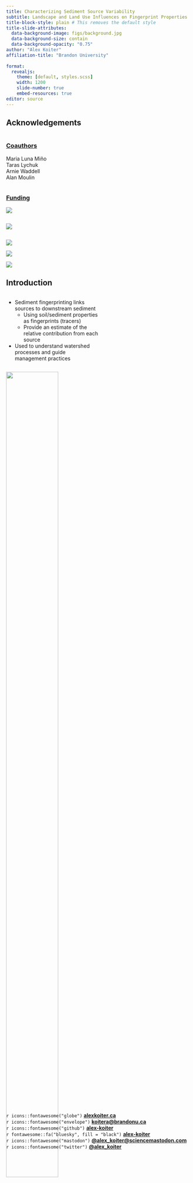 ```yaml
---
title: Characterizing Sediment Source Variability
subtitle: Landscape and Land Use Influences on Fingerprint Properties
title-block-style: plain # This removes the default style
title-slide-attributes:
  data-background-image: figs/background.jpg
  data-background-size: contain
  data-background-opacity: "0.75"
author: "Alex Koiter"
affiliation-title: "Brandon University"
  
format: 
  revealjs:
    theme: [default, styles.scss]
    width: 1200
    slide-number: true
    embed-resources: true
editor: source
---
```


## Acknowledgements

::: {.column width="30%"}
### [**Coauthors**]{.underline}

Maria Luna Miño\
Taras Lychuk\
Arnie Waddell\
Alan Moulin
:::

::: {.column width="30%"}
### [**Funding**]{.underline}

![](figs/NSERC.png)
:::

::: {.column width="40%"}
![](figs/trap2.jpg){fig-align="center"}
:::

::: {layout="[1,0.7,1.2]" layout-valign="center"}
![](figs/BU.png)

![](figs/UoM.svg)

![](figs/AAFC.png)
:::

## Introduction

::: {.column width="50%"}
- Sediment fingerprinting links sources to downstream sediment
    - Using soil/sediment properties as fingerprints (tracers)
    - Provide an estimate of the relative contribution from each source
- Used to understand watershed processes and guide management practices

:::

::: {.column width="50%"}
![](figs/stream2.jpg){width=75% fig-align="right"}
:::
## Research question

::: {.column width="50%"}

- Characterizing the sources of sediment is an important step
- Focus has been on:
    - Novel fingerprints
    - Fingerprint selection
    
- What about the sampling design?
    - Logistics
    - Cost
    - Judgement
    
:::

::: {.column width="50%"}
![](figs/sampling.jpg){width=75% fig-align="right"}
:::

## Objectives

::: {.column width="50%"}
### Using a range of soil colour and geochemical properties across two contrasting land uses:

1. Quantify the variability

2. Characterize the spatial patterns

3. Assess the the importance of terrain attributes

:::

::: {.column width="50%"}
![](figs/stream.jpg){fig-align="right"}

:::

## Location

```r
library(tidyverse)
library(rnaturalearth)
library(sf)
library(ggspatial)
canada <- ne_states(country = "Canada", returnclass = "sf") %>%
  st_transform(crs = 3348)

locations2 <- data.frame(name = c("Center"), long = c(-99.989671), lat = c(50.742554)) %>%
  st_as_sf(coords = c("long", "lat"),  crs = 4326) %>%
  st_transform(crs = st_crs(4269))

p1 <- ggplot() +
  theme_bw() +
  layer_spatial(canada, fill = "white") +
  layer_spatial(locations2, shape = 23, colour = "red", fill = "red", size = 3) +
  annotation_scale(location = "bl",
                   height = unit(0.05, "cm")) +
  annotation_north_arrow(location = "br", 
                         height = unit(0.5, "cm"),
                         width = unit(0.5, "cm")) +
  theme(axis.text = element_blank(),
        axis.ticks = element_blank(),
        axis.title = element_blank(),
        plot.margin = unit(c(0,0,0,0), "mm"))
```

```r
library(OpenStreetMap)

ag_site <- data.frame(x = c(464124, 463318),
                         y = c(5622932, 5622121)) %>% 
  st_as_sf(coords = c("x", "y"), crs = 3158) %>% 
  st_bbox() %>% 
  st_as_sfc() %>%
  st_transform(crs = "+proj=utm +zone=14 +ellps=GRS80 +towgs84=-0.991,1.9072,0.5129,-1.25033e-07,-4.6785e-08,-5.6529e-08,0 +units=m +no_defs +type=crs")

forest_site <- data.frame(x = c(460822, 460189),
                         y = c(5619887, 5619206)) %>% 
  st_as_sf(coords = c("x", "y"), crs = 3158) %>% 
  st_bbox() %>% 
  st_as_sfc() %>%
  st_transform(crs = "+proj=utm +zone=14 +ellps=GRS80 +towgs84=-0.991,1.9072,0.5129,-1.25033e-07,-4.6785e-08,-5.6529e-08,0 +units=m +no_defs +type=crs")

map <- openmap(c(50.85, -99.75), c( 50.65, -99.4), zoom = NULL,
                  type = "esri-imagery", mergeTiles = TRUE) 

sa_map2 <- openproj(map, projection = "+proj=utm +zone=14 +ellps=GRS80 +towgs84=-0.991,1.9072,0.5129,-1.25033e-07,-4.6785e-08,-5.6529e-08,0 +units=m +no_defs +type=crs")

sites <- data.frame(sites = c("Agriculture", "Forest"), lat = c(5622932, 5619815.26), long = c(463709.63, 460608.90))

p2 <- OpenStreetMap::autoplot.OpenStreetMap(sa_map2) +
  theme_void() +
  geom_sf(data = ag_site, fill = NA, colour = "red", lwd = 1, inherit.aes = FALSE) +
  geom_sf(data = forest_site, fill = NA, colour = "red", lwd = 1, inherit.aes = FALSE) +
  ggrepel::geom_label_repel(data = sites, 
            aes(long, lat, label = sites), 
            size = 3, colour = "black",
            nudge_y = 3,
            min.segment.length = 0)

```

```r

library(patchwork)

p1 + p2
```

## Sampling

-   Surface soil
-   49 points at 100m spacing

```r
library(terra)
# read_csv(here::here("./IASWS_2025/data/forest_terrain_data.csv"), show_col_types = FALSE) |>
#   select("x", "y", "ca", "elevation")|>
#   write_csv(here::here("./IASWS_2025/data/for_data.csv"))
  
for_data <- read_csv(here::here("./IASWS_2025/data/for_data.csv"), show_col_types = FALSE) |>
  rast() 
crs(x = for_data, warn=FALSE) <- "epsg:26914"

# ag_data <- read_csv(here::here("./IASWS_2025/data/ag_terrain_data.csv"), show_col_types = FALSE) |>
#   select("x", "y", "ca", "elevation")|>
#   write_csv(here::here("./IASWS_2025/data/ag_data.csv"))

ag_data <- read_csv(here::here("./IASWS_2025/data/ag_data.csv"), show_col_types = FALSE) |>  
  rast() 
crs(x = ag_data, warn=FALSE) <- "epsg:26914"

coords <- read_csv(here::here("./IASWS_2025/data/coords.csv"), show_col_types = FALSE) %>% 
  st_as_sf(coords = c("long", "lat"),  crs = 4326) %>%
  st_transform(crs = 26914)

f1 <- ggplot() +
  tidyterra::geom_spatraster(data = for_data, aes(fill = elevation)) +
  scale_fill_viridis_c(name = "Elevation (m)", option = "inferno") +
  geom_sf(data = filter(coords, site == "Forest")) +
  theme_bw(base_size = 12) +
  theme(axis.title = element_blank(),
        axis.text = element_blank(),
        axis.ticks = element_blank(),
        legend.position = "bottom") +
  scale_y_continuous(expand = c(0,0)) +
  scale_x_continuous(expand = c(0,0)) +
  ggspatial::annotation_scale(location = "bl") +
  ggspatial::annotation_north_arrow(location = "br") +
  labs(title = "Forest")

a1 <- ggplot() +
  tidyterra::geom_spatraster(data = ag_data, aes(fill = elevation)) +
  scale_fill_viridis_c(name = "Elevation (m)", option = "inferno") +
  geom_sf(data = filter(coords, site == "Agriculture")) +
  theme_bw(base_size = 12) +
  theme(axis.title = element_blank(),
        axis.text = element_blank(),
        axis.ticks = element_blank(),
        legend.position = "bottom") +
  scale_y_continuous(expand = c(0,0)) +
  scale_x_continuous(expand = c(0,0)) +
  ggspatial::annotation_scale(location = "bl") +
  ggspatial::annotation_north_arrow(location = "br") +
  labs(title = "Agriculture")

a1+f1

```

## Lab analysis

::: {.column width="50%"}
-   Sieved to \< 63 um
-   Geochemistry
    -   Aqua-regia
    -   51 geochemical elements
-   Spectral reflectance
    -   FieldSpecPro
    -   15 colour coefficients
:::

::: {.column width="50%"}
**Based on previous work (Luna Miño et al. 2024)**

-   Ca, Co, Cs, Fe, Li, La, Nb, Ni, Rb, and Sr

-   *a\*, b\**, *h\*, and x*

![](figs/field_spec.png){fig-align="center"}
:::

## Univariate analysis

::: {.column width="50%"}
-   Mean
-   Standard deviation
-   Skewness
-   Coefficient of variation
:::

::: {.column width="50%"}
```r
#| fig-width: 6
#| fig-height: 6
uni_data <- read_csv(here::here("./IASWS_2025/data/soil_data.csv"), show_col_types = FALSE) |>
  filter(element %in% c("Ca", "Fe", "a_col", "c_col")) |>
  mutate(element = fct_recode(element, "a*" = "a_col", "c*"= "c_col"))

u1 <- ggplot(data = uni_data, aes(x = site, y = value, fill = site))+
  #geom_histogram() +
  #geom_density() +
  geom_violin() +
  theme_bw() +
  theme(legend.position = "none",
        axis.title.x = element_blank(),
        aspect.ratio = 1) +
  labs(y = "Value / Concentration") +
  scale_fill_manual(values = c("Forest" = "darkgreen", "Agriculture" = "goldenrod")) +
  facet_wrap(~element, scales = "free")
u1

```
:::

## Univariate analysis

::: {.column width="50%"}

### Overall

-   **Colour** properties and the **agricultural** land use
    -   Exhibited [lower variability]{.underline} and [more symmetrical]{.underline} data
-   Forested site has a more complex topography and geomorphic setting (floodplain)
    -   Greater variability in SOM and grain size
-   Colour properties make ideal fingerprints
-   Differences between sites makes direct comparisons a bit tricky
    -   Transformations?
    
:::

::: {.column width="50%"}
```r
#| fig-width: 6
#| fig-height: 6

u1
```
:::

## Geospatial analysis

::: {.column width="30%"}
-   Spatial autocorrelation
    -   Semivariograms
-   Interpolation and mapping
    -   Kriging
    
:::

::: {.column width="70%"}

```r
#| fig-align: left

a2 <- ggplot() +
  tidyterra::geom_spatraster(data = ag_data, aes(fill = ca)) +
  scale_fill_viridis_c(name = "Ca", breaks = seq(2, 9, 1)) +
  geom_sf(data = filter(coords, site == "Agriculture")) +
  theme_bw(base_size = 12) +
  theme(axis.title = element_blank(),
        axis.text = element_blank(),
        axis.ticks = element_blank(),
        legend.position = "bottom") +
  scale_y_continuous(expand = c(0,0)) +
  scale_x_continuous(expand = c(0,0)) +
  ggspatial::annotation_scale(location = "bl") +
  ggspatial::annotation_north_arrow(location = "br") 

f2 <- ggplot() +
  tidyterra::geom_spatraster(data = for_data, aes(fill = ca)) +
  scale_fill_viridis_c(name = "Ca", breaks = seq(1, 4, 1)) +
  geom_sf(data = filter(coords, site == "Forest")) +
  theme_bw(base_size = 12) +
  theme(axis.title = element_blank(),
        axis.text = element_blank(),
        axis.ticks = element_blank(),
        legend.position = "bottom") +
  scale_y_continuous(expand = c(0,0)) +
  scale_x_continuous(expand = c(0,0)) +
  ggspatial::annotation_scale(location = "bl") +
  ggspatial::annotation_north_arrow(location = "br")

a1 + a2

```

Nugget = 0.0\
Sill = 7.2\
Range = 580m\
Spatial Class = Strong
:::

## Geospatial analysis

::: {.column width="30%"}
-   Spatial autocorrelation
    -   Semivariograms
-   Interpolation and mapping
    -   Kriging
:::

::: {.column width="70%"}
```r

f1 + f2
```

Nugget = 1.6\
Sill = 2.7\
Range = 269m\
Spatial Class = Moderate
:::

## Geospatial analysis

::: {.column width="40%"}
### Semivariogram interpretation

-   Small nugget reflects low measurement or sampling error
-   Small sill indicates low overall variance
-   Small range indicate spatial correlation persists over short distances
:::

::: {.column width="60%"}


![](figs/Ca_Ag_Semi.png){width=85%}

![](figs/Ca_For_Semi.png){width=85%}

:::

## Geospatial analysis

::: {.column width="50%"}

### Spatial autocorrelation
-   Soil properties at the **agricultural site** exhibited **stronger** spatial autocorrelation
    -   6 soil properties at the forested site exhibited **no** spatial autocorrelation
- Soil properties presented patterns that [roughly matches]{.underline} the topography

:::

::: {.column width="50%"}

```r
#| fig-width: 6
#| fig-height: 6

f3 <- ggplot() +
  tidyterra::geom_spatraster(data = for_data, aes(fill = elevation)) +
  scale_fill_viridis_c(name = "Elevation (m)", option = "inferno") +
  theme_bw(base_size = 12) +
  theme(axis.title = element_blank(),
        axis.text = element_blank(),
        axis.ticks = element_blank(),
        legend.position = "none") +
  scale_y_continuous(expand = c(0,0)) +
  scale_x_continuous(expand = c(0,0)) +
  labs(title = "Forest")

a3 <- ggplot() +
  tidyterra::geom_spatraster(data = ag_data, aes(fill = elevation)) +
  scale_fill_viridis_c(name = "Elevation (m)", option = "inferno") +
  theme_bw(base_size = 12) +
  theme(axis.title = element_blank(),
        axis.text = element_blank(),
        axis.ticks = element_blank(),
        legend.position = "none") +
  scale_y_continuous(expand = c(0,0)) +
  scale_x_continuous(expand = c(0,0)) +
  labs(title = "Agriculture")

a4 <- ggplot() +
  tidyterra::geom_spatraster(data = ag_data, aes(fill = ca)) +
  scale_fill_viridis_c(name = "Ca", breaks = seq(2, 9, 1)) +
  theme_bw(base_size = 12) +
  theme(axis.title = element_blank(),
        axis.text = element_blank(),
        axis.ticks = element_blank(),
        legend.position = "none") +
  scale_y_continuous(expand = c(0,0)) +
  scale_x_continuous(expand = c(0,0)) 

f4 <- ggplot() +
  tidyterra::geom_spatraster(data = for_data, aes(fill = ca)) +
  scale_fill_viridis_c(name = "Ca", breaks = seq(1, 4, 1)) +
  theme_bw(base_size = 12) +
  theme(axis.title = element_blank(),
        axis.text = element_blank(),
        axis.ticks = element_blank(),
        legend.position = "none") +
  scale_y_continuous(expand = c(0,0)) +
  scale_x_continuous(expand = c(0,0))

(a3 + f3)/(a4 + f4)

```

:::


## Terrain analysis

::: {.column width="40%"}
-   Terrain attributes
    -   System for Automated Geoscientific Analyses (SAGA)
    -   Random Forest Regression

1.  Plan curvature
2.  Profile curvature
3.  SAGA wetness index
4.  Catchment area
5.  Relative slope position
6.  Vertical channel network distance
:::

::: {.column width="60%"}
![](figs/RF summary.png){fig-align="center"}
:::

## Terrain analysis

::: {.column width="40%"}
-   Elevation was ranked as the most important predictor
    - SAGA Wetness Index
    - Relative Slope Position
- Patterns linked to hydrologic properties and processes
- Terrain attributes can be used to guide sampling and interpret data
    
:::

::: {.column width="60%"}
![](figs/RF summary.png){fig-align="center"}
:::

## Conclusions

::: {.column width="50%"}
- Agricultural site:

    - Gently sloping terrain

    - Lower variability

    - Approximately normal data distributions

    - Moderate to strong spatial autocorrelation
    
![](figs/sampling2.jpg){fig-align="center" width=75%}    
:::

::: {.column width="50%"}

- Forested site:

    - Complex terrain

    - Higher variability 

    - Data often non-normal

    - Fewer properties with spatial autocorrelation
    
![](figs/sampling3_crop.jpg){fig-align="center" width=75%}     
    
:::

## Conclusions

-  Topographic effects evident in many soil property patterns
-  Top terrain predictors: elevation, SAGA Wetness Index, and relative slope position
    -  Terrain–soil relationships were inconsistent in strength and direction
- Terrain-driven spatial patterns can inform more targeted soil sampling

![](figs/sampling4_crop.jpg){fig-align="center"}     

## Characterizing Sediment Source Variability

### Landscape and Land Use Influences on Fingerprint Properties

::: {.absolute bottom="50" left="600" width="150%"}

[**Want to learn more?**]{style="color:#094218;"}

![](figs/qr.svg)

:::

<!-- code <- qrcode::qr_code("https://github.com/alex-koiter/presentations/tree/main/IASWS_2025") -->

<!-- qrcode::generate_svg(code, filename = here::here("./IASWS_2025/figs/qr.svg")) -->

<!-- **Want to learn more? ** -->

<!-- ![](figs/qr.svg){width=25%} -->




::: {style="position:absolute; bottom:20%"}
 `r icons::fontawesome("globe")` [**alexkoiter.ca**](https://alexkoiter.ca)<br> `r icons::fontawesome("envelope")` [**koitera\@brandonu.ca**](mailto:koitera@brandonu.ca)<br> `r icons::fontawesome("github")` [**alex-koiter**](https://github.com/alex-koiter)<br> `r fontawesome::fa("bluesky", fill = "black")` [**alex-koiter**](https://bsky.app/profile/alex-koiter.bsky.social)<br> `r icons::fontawesome("mastodon")` [**\@alex_koiter\@sciencemastodon.com**](https://sciencemastodon.com/@Alex_Koiter)<br> `r icons::fontawesome("twitter")` [**\@alex_koiter**](https://twitter.com/alex_koiter)
:::

[*Slides created with [Quarto](https://quarto.org)*<br>Updated `r Sys.Date()`]{.small .absolute bottom="50"}

